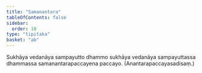 ```yaml
---
title: "Samanantara"
tableOfContents: false
sidebar:
  order: 10
type: "tipitaka"
basket: "ab"
---
```



<DynamicBreadcrumb />

<Division number="48">

<Paragraph number="1911">
Sukhāya vedanāya sampayutto dhammo sukhāya vedanāya sampayuttassa dhammassa samanantarapaccayena paccayo. (Anantarapaccayasadisaṃ.)
</Paragraph>
</Division>